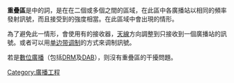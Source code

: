 {{noteTA
|G1=IT
}}
{{unreferenced|time=2015-10-22T15:25:49+00:00}}
'''重疊區'''是{{le|射頻工程|radio frequency engineering}}中的詞，是在在二個或多個{{le|廣播站|radio station}}之間的區域，在此區中各廣播站以相同的頻率發射訊號，而且接受到的強度相當。在此區域中會出現{{le|同信道干涉|Co-channel interference}}的情形。

為了避免此一情形，會使用有{{le|指向性天線|Directional antenna}}的接收器，[[天線|天線]]方向調整到只接收到一個廣播站的訊號。或者可以用[[单边带调制|单边带调制]]的方式來调制訊號。

若是[[數位廣播|數位廣播]]（包括[[DRM_(广播)|DRM]]及[[數碼聲音廣播|DAB]]），则沒有重疊區的干擾問題。

{{技術小作品}}

[[Category:廣播工程|Category:廣播工程]]